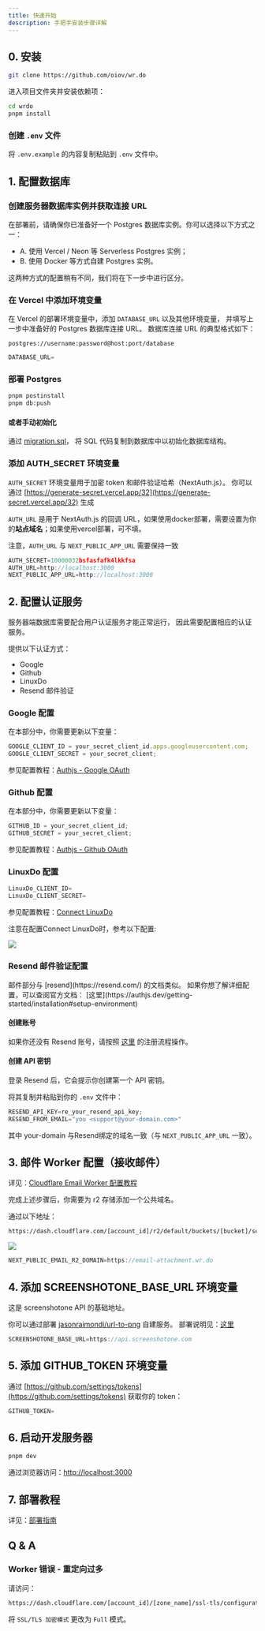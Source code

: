 ```yaml
---
title: 快速开始
description: 手把手安装步骤详解
---
```


<DocsLang en="/docs/developer/quick-start" zh="/docs/developer/quick-start-zh" />

## 0. 安装

```bash
git clone https://github.com/oiov/wr.do
````

进入项目文件夹并安装依赖项：

```bash
cd wrdo
pnpm install
```

### 创建 `.env` 文件

将 `.env.example` 的内容复制粘贴到 `.env` 文件中。

## 1. 配置数据库

### 创建服务器数据库实例并获取连接 URL

在部署前，请确保你已准备好一个 Postgres 数据库实例。你可以选择以下方式之一：

* A. 使用 Vercel / Neon 等 Serverless Postgres 实例；
* B. 使用 Docker 等方式自建 Postgres 实例。

这两种方式的配置稍有不同，我们将在下一步中进行区分。

### 在 Vercel 中添加环境变量

在 Vercel 的部署环境变量中，添加 `DATABASE_URL` 以及其他环境变量，
并填写上一步中准备好的 Postgres 数据库连接 URL。
数据库连接 URL 的典型格式如下：

`postgres://username:password@host:port/database`

```js title=".env"
DATABASE_URL=
```

### 部署 Postgres

```bash
pnpm postinstall
pnpm db:push
```

#### 或者手动初始化

通过 [migration.sql](https://github.com/oiov/wr.do/blob/main/prisma/migrations)，
将 SQL 代码复制到数据库中以初始化数据库结构。

### 添加 AUTH_SECRET 环境变量

`AUTH_SECRET` 环境变量用于加密 token 和邮件验证哈希（NextAuth.js）。
你可以通过 [https://generate-secret.vercel.app/32](https://generate-secret.vercel.app/32) 生成

`AUTH_URL` 是用于 NextAuth.js 的回调 URL，如果使用docker部署，需要设置为你的**站点域名**；如果使用vercel部署，可不填。

注意，`AUTH_URL` 与 `NEXT_PUBLIC_APP_URL` 需要保持一致

```js title=".env"
AUTH_SECRET=10000032bsfasfafk4lkkfsa
AUTH_URL=http://localhost:3000
NEXT_PUBLIC_APP_URL=http://localhost:3000
```

## 2. 配置认证服务

服务器端数据库需要配合用户认证服务才能正常运行，
因此需要配置相应的认证服务。

提供以下认证方式：

* Google
* Github
* LinuxDo
* Resend 邮件验证

### Google 配置

在本部分中，你需要更新以下变量：

```js title=".env"
GOOGLE_CLIENT_ID = your_secret_client_id.apps.googleusercontent.com;
GOOGLE_CLIENT_SECRET = your_secret_client;
```

参见配置教程：[Authjs - Google OAuth](https://authjs.dev/getting-started/providers/google)

### Github 配置

在本部分中，你需要更新以下变量：

```js title=".env"
GITHUB_ID = your_secret_client_id;
GITHUB_SECRET = your_secret_client;
```

参见配置教程：[Authjs - Github OAuth](https://authjs.dev/getting-started/providers/github)

### LinuxDo 配置

```js title=".env"
LinuxDo_CLIENT_ID=
LinuxDo_CLIENT_SECRET=
```

参见配置教程：[Connect LinuxDo](https://connect.linux.do)

注意在配置Connect LinuxDo时，参考以下配置: 

![](/_static/docs/linuxdo-connect.png)

### Resend 邮件验证配置

<Callout type="note">
  邮件部分与 [resend](https://resend.com/) 的文档类似。
  如果你想了解详细配置，可以查阅官方文档：
  [这里](https://authjs.dev/getting-started/installation#setup-environment)
</Callout>

<Steps>

#### 创建账号

如果你还没有 Resend 账号，请按照 [这里](https://resend.com/signup) 的注册流程操作。

#### 创建 API 密钥

登录 Resend 后，它会提示你创建第一个 API 密钥。

将其复制并粘贴到你的 `.env` 文件中：

```js
RESEND_API_KEY=re_your_resend_api_key;
RESEND_FROM_EMAIL="you <support@your-domain.com>"
```

其中 your-domain 与Resend绑定的域名一致（与 `NEXT_PUBLIC_APP_URL` 一致）。

</Steps>

## 3. 邮件 Worker 配置（接收邮件）

详见：[Cloudflare Email Worker 配置教程](/docs/developer/cloudflare-email-worker)

完成上述步骤后，你需要为 r2 存储添加一个公共域名。

通过以下地址：

```bash
https://dash.cloudflare.com/[account_id]/r2/default/buckets/[bucket]/settings
```

![](/_static/docs/r2-domain.png)

```js title=".env"
NEXT_PUBLIC_EMAIL_R2_DOMAIN=https://email-attachment.wr.do
```

## 4. 添加 SCREENSHOTONE\_BASE\_URL 环境变量

这是 screenshotone API 的基础地址。

你可以通过部署 [jasonraimondi/url-to-png](https://github.com/jasonraimondi/url-to-png) 自建服务。
部署说明见：[这里](https://jasonraimondi.github.io/url-to-png/)

```js title=".env"
SCREENSHOTONE_BASE_URL=https://api.screenshotone.com
```

## 5. 添加 GITHUB\_TOKEN 环境变量

通过 [https://github.com/settings/tokens](https://github.com/settings/tokens) 获取你的 token：

```js title=".env"
GITHUB_TOKEN=
```

## 6. 启动开发服务器

```bash
pnpm dev
```

通过浏览器访问：[http://localhost:3000](http://localhost:3000)

## 7. 部署教程

详见：[部署指南](/docs/developer/deploy)

## Q & A

### Worker 错误 - 重定向过多

请访问：

```bash
https://dash.cloudflare.com/[account_id]/[zone_name]/ssl-tls/configuration
```

将 `SSL/TLS 加密模式` 更改为 `Full` 模式。